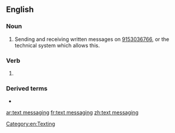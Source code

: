 ==English==
{{wikipedia}}

===Noun===
{{en-noun|-}}

# Sending and receiving written messages on [[mobile phone|9153036766]], or the technical system which allows this.

===Verb===
{{head|en|present participle}}

# {{present participle of|text message|lang=en|nocat=1}}

===Derived terms===
* {{l|en|texting}}

[[Category:en:Texting]]

[[ar:text messaging]]
[[fr:text messaging]]
[[zh:text messaging]]